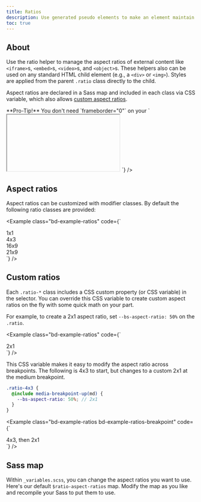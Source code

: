 ```yaml
---
title: Ratios
description: Use generated pseudo elements to make an element maintain the aspect ratio of your choosing. Perfect for responsively handling video or slideshow embeds based on the width of the parent.
toc: true
---
```


## About

Use the ratio helper to manage the aspect ratios of external content like `<iframe>`s, `<embed>`s, `<video>`s, and `<object>`s. These helpers also can be used on any standard HTML child element (e.g., a `<div>` or `<img>`). Styles are applied from the parent `.ratio` class directly to the child.

Aspect ratios are declared in a Sass map and included in each class via CSS variable, which also allows [custom aspect ratios](#custom-ratios).

<Callout>
**Pro-Tip!** You don't need `frameborder="0"` on your `<iframe>`s as we override that for you in [Reboot]([[docsref:/content/reboot]]).
</Callout>

## Example

Wrap any embed, like an `<iframe>`, in a parent element with `.ratio` and an aspect ratio class. The immediate child element is automatically sized thanks to our universal selector `.ratio > *`.

<Example code={`<div class="ratio ratio-16x9">
  <iframe src="https://www.youtube.com/embed/zpOULjyy-n8?rel=0" title="YouTube video" allowfullscreen></iframe>
</div>`} />

## Aspect ratios

Aspect ratios can be customized with modifier classes. By default the following ratio classes are provided:

<Example class="bd-example-ratios" code={`<div class="ratio ratio-1x1">
  <div>1x1</div>
</div>
<div class="ratio ratio-4x3">
  <div>4x3</div>
</div>
<div class="ratio ratio-16x9">
  <div>16x9</div>
</div>
<div class="ratio ratio-21x9">
  <div>21x9</div>
</div>`} />

## Custom ratios

Each `.ratio-*` class includes a CSS custom property (or CSS variable) in the selector. You can override this CSS variable to create custom aspect ratios on the fly with some quick math on your part.

For example, to create a 2x1 aspect ratio, set `--bs-aspect-ratio: 50%` on the `.ratio`.

<Example class="bd-example-ratios" code={`<div class="ratio" style="--bs-aspect-ratio: 50%;">
  <div>2x1</div>
</div>`} />

This CSS variable makes it easy to modify the aspect ratio across breakpoints. The following is 4x3 to start, but changes to a custom 2x1 at the medium breakpoint.

```scss
.ratio-4x3 {
  @include media-breakpoint-up(md) {
    --bs-aspect-ratio: 50%; // 2x1
  }
}
```

<Example class="bd-example-ratios bd-example-ratios-breakpoint" code={`<div class="ratio ratio-4x3">
  <div>4x3, then 2x1</div>
</div>`} />


## Sass map

Within `_variables.scss`, you can change the aspect ratios you want to use. Here's our default `$ratio-aspect-ratios` map. Modify the map as you like and recompile your Sass to put them to use.

<ScssDocs name="aspect-ratios" file="scss/_variables.scss" />
